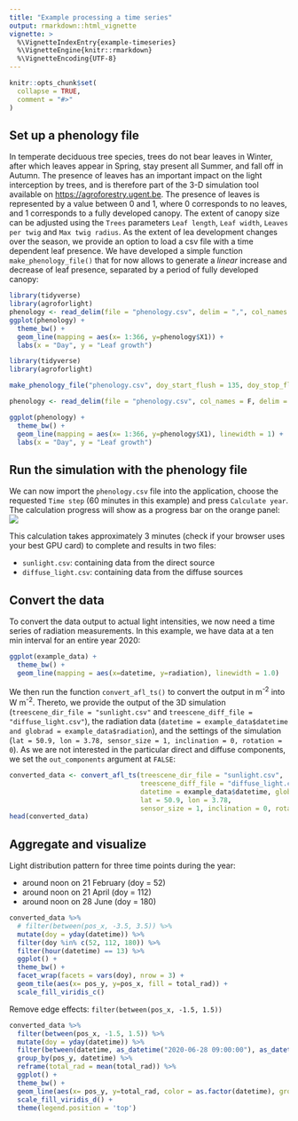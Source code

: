 ```yaml
---
title: "Example processing a time series"
output: rmarkdown::html_vignette
vignette: >
  %\VignetteIndexEntry{example-timeseries}
  %\VignetteEngine{knitr::rmarkdown}
  %\VignetteEncoding{UTF-8}
---
```


```r
knitr::opts_chunk$set(
  collapse = TRUE,
  comment = "#>"
)
```

## Set up a phenology file

In temperate deciduous tree species, trees do not bear leaves in Winter, after which leaves appear in Spring, stay present all Summer, and fall off in Autumn. The presence of leaves has an important impact on the light interception by trees, and is therefore part of the 3-D simulation tool available on <https://agroforestry.ugent.be>. The presence of leaves is represented by a value between 0 and 1, where 0 corresponds to no leaves, and 1 corresponds to a fully developed canopy. The extent of canopy size can be adjusted using the `Trees` parameters `Leaf length`, `Leaf width`, `Leaves per twig` and `Max twig radius`. As the extent of lea development changes over the season, we provide an option to load a csv file with a time dependent leaf presence. We have developed a simple function `make_phenology_file()` that for now allows to generate a *linear* increase and decrease of leaf presence, separated by a period of fully developed canopy:

```r
library(tidyverse)
library(agroforlight)
phenology <- read_delim(file = "phenology.csv", delim = ",", col_names = F)
ggplot(phenology) +
  theme_bw() +
  geom_line(mapping = aes(x= 1:366, y=phenology$X1)) +
  labs(x = "Day", y = "Leaf growth")
```

```r
library(tidyverse)
library(agroforlight)

make_phenology_file("phenology.csv", doy_start_flush = 135, doy_stop_flush = 150, doy_start_fall = 300, doy_stop_fall = 320)

phenology <- read_delim(file = "phenology.csv", col_names = F, delim = ",")

ggplot(phenology) +
  theme_bw() +
  geom_line(mapping = aes(x= 1:366, y=phenology$X1), linewidth = 1) +
  labs(x = "Day", y = "Leaf growth")
```

## Run the simulation with the phenology file

We can now import the `phenology.csv` file into the application, choose the requested `Time step` (60 minutes in this example) and press `Calculate year`. The calculation progress will show as a progress bar on the orange panel:\
![](img/ts-screenshot-2.png)

This calculation takes approximately 3 minutes (check if your browser uses your best GPU card) to complete and results in two files:

-   `sunlight.csv`: containing data from the direct source
-   `diffuse_light.csv`: containing data from the diffuse sources

## Convert the data
To convert the data output to actual light intensities, we now need a time series of radiation measurements. In this example, we have data at a ten min interval for an entire year 2020:

```r

ggplot(example_data) + 
  theme_bw() +
  geom_line(mapping = aes(x=datetime, y=radiation), linewidth = 1.0)
```

We then run the function `convert_afl_ts()` to convert the output in m<sup>-2</sup> into W m<sup>-2</sup>. Thereto, we provide the output of the 3D simulation (`treescene_dir_file = "sunlight.csv"` and `treescene_diff_file = "diffuse_light.csv"`), the radiation data (`datetime = example_data$datetime and globrad = example_data$radiation`), and the settings of the simulation (`lat = 50.9, lon = 3.78, sensor_size = 1, inclination = 0, rotation = 0`). As we are not interested in the particular direct and diffuse components, we set the `out_components` argument at `FALSE`:

```r
converted_data <- convert_afl_ts(treescene_dir_file = "sunlight.csv",
                                 treescene_diff_file = "diffuse_light.csv",
                                 datetime = example_data$datetime, globrad = example_data$radiation,
                                 lat = 50.9, lon = 3.78, 
                                 sensor_size = 1, inclination = 0, rotation = 0, out_components = F)
head(converted_data)

```

## Aggregate and visualize

Light distribution pattern for three time points during the year: 

-   around noon on 21 February (doy = 52)
-   around noon on 21 April (doy = 112)
-   around noon on 28 June (doy = 180)

```r

converted_data %>%
  # filter(between(pos_x, -3.5, 3.5)) %>%
  mutate(doy = yday(datetime)) %>%
  filter(doy %in% c(52, 112, 180)) %>%
  filter(hour(datetime) == 13) %>%
  ggplot() +
  theme_bw() +
  facet_wrap(facets = vars(doy), nrow = 3) +
  geom_tile(aes(x= pos_y, y=pos_x, fill = total_rad)) +
  scale_fill_viridis_c()

```

Remove edge effects: `filter(between(pos_x, -1.5, 1.5))` 

```r
converted_data %>%
  filter(between(pos_x, -1.5, 1.5)) %>%
  mutate(doy = yday(datetime)) %>%
  filter(between(datetime, as_datetime("2020-06-28 09:00:00"), as_datetime("2020-06-28 14:00:00")), between(pos_y, -8, 0)) %>%
  group_by(pos_y, datetime) %>%
  reframe(total_rad = mean(total_rad)) %>%
  ggplot() +
  theme_bw() +
  geom_line(aes(x= pos_y, y=total_rad, color = as.factor(datetime), group = as.factor(datetime)), linewidth = 1)+
  scale_fill_viridis_d() +
  theme(legend.position = 'top')

```

